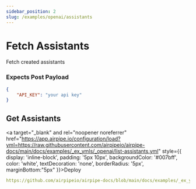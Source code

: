 ```yaml
---
sidebar_position: 2
slug: /examples/openai/assistants
---
```


# Fetch Assistants

Fetch created assistants

### Expects Post Payload

```json
{
    "API_KEY": "your api key"
}
```

## Get Assistants
<a target="_blank" and rel="noopener noreferrer" href="https://app.airpipe.io/configuration/load?yml=https://raw.githubusercontent.com/airpipeio/airpipe-docs/main/docs/examples/_ex_ymls/_openai/list-assistants.yml" style={{ display: 'inline-block', padding: '5px 10px', backgroundColor: '#007bff', color: 'white', textDecoration: 'none', borderRadius: '5px', marginBottom:"5px" }}>Deploy</a>
```yml reference title="List Assistants"
https://github.com/airpipeio/airpipe-docs/blob/main/docs/examples/_ex_ymls/_openai/list-assistants.yml#L1-L18
```
